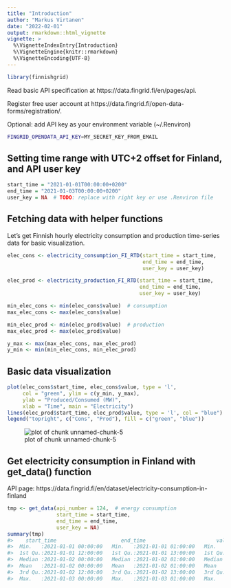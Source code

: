 ```yaml
---
title: "Introduction"
author: "Markus Virtanen"
date: "2022-02-01"
output: rmarkdown::html_vignette
vignette: >
  %\VignetteIndexEntry{Introduction}
  %\VignetteEngine{knitr::rmarkdown}
  %\VignetteEncoding{UTF-8}
---
```





```r
library(finnishgrid)
```

Read basic API specification at https://data.fingrid.fi/en/pages/api.

Register free user account at https://data.fingrid.fi/open-data-forms/registration/.

Optional: add API key as your environment variable (~/.Renviron) 


```bash
FINGRID_OPENDATA_API_KEY=MY_SECRET_KEY_FROM_EMAIL
```

## Setting time range with UTC+2 offset for Finland, and API user key


```r
start_time = "2021-01-01T00:00:00+0200"
end_time = "2021-01-03T00:00:00+0200"
user_key = NA  # TODO: replace with right key or use .Renviron file
```

## Fetching data with helper functions

Let's get Finnish hourly electricity consumption and production time-series 
data for basic visualization.


```r
elec_cons <- electricity_consumption_FI_RTD(start_time = start_time, 
                                            end_time = end_time, 
                                            user_key = user_key)

elec_prod <- electricity_production_FI_RTD(start_time = start_time, 
                                           end_time = end_time, 
                                           user_key = user_key)

min_elec_cons <- min(elec_cons$value)  # consumption
max_elec_cons <- max(elec_cons$value)

min_elec_prod <- min(elec_prod$value)  # production
max_elec_prod <- max(elec_prod$value)

y_max <- max(max_elec_cons, max_elec_prod)
y_min <- min(min_elec_cons, min_elec_prod)
```

## Basic data visualization 


```r
plot(elec_cons$start_time, elec_cons$value, type = 'l',
     col = "green", ylim = c(y_min, y_max),
     ylab = "Produced/Consumed (MW)",
     xlab = "Time", main = "Electricity")
lines(elec_prod$start_time, elec_prod$value, type = 'l', col = "blue")
legend("topright", c("Cons", "Prod"), fill = c("green", "blue"))
```

![plot of chunk unnamed-chunk-5](unnamed-chunk-5-1.png)

## Get electricity consumption in Finland with get_data() function

API page: https://data.fingrid.fi/en/dataset/electricity-consumption-in-finland


```r
tmp <- get_data(api_number = 124,  # energy consumption
                start_time = start_time, 
                end_time = end_time, 
                user_key = NA)
summary(tmp)
#>    start_time                     end_time                       value             id     
#>  Min.   :2021-01-01 00:00:00   Min.   :2021-01-01 01:00:00   Min.   : 8972   Min.   :124  
#>  1st Qu.:2021-01-01 12:00:00   1st Qu.:2021-01-01 13:00:00   1st Qu.: 9309   1st Qu.:124  
#>  Median :2021-01-02 00:00:00   Median :2021-01-02 01:00:00   Median : 9861   Median :124  
#>  Mean   :2021-01-02 00:00:00   Mean   :2021-01-02 01:00:00   Mean   : 9856   Mean   :124  
#>  3rd Qu.:2021-01-02 12:00:00   3rd Qu.:2021-01-02 13:00:00   3rd Qu.:10318   3rd Qu.:124  
#>  Max.   :2021-01-03 00:00:00   Max.   :2021-01-03 01:00:00   Max.   :11018   Max.   :124
```
